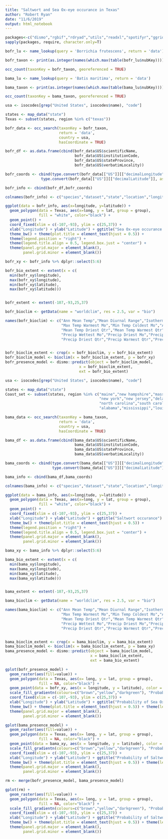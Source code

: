 ```yaml
---
title: "Saltwort and Sea Ox-eye occurance in Texas"
author: "Robert Ryan"
date: "11/6/2019"
output: html_notebook
---
```



```r
packages<-c("dismo","rgbif","rdryad","utils","readxl","spotifyr","ggridges","viridis","rasterVis", "ggplot2")
sapply(packages, require, character.only=T)

bofr_lu <- name_lookup(query = 'Borrichia frutescens', return = 'data')

bofr_taxon <- print(as.integer(names(which.max(table(bofr_lu$nubKey)))))

occ_count(taxonKey = bofr_taxon, georeferenced = TRUE)

bama_lu <- name_lookup(query = 'Batis maritima', return = 'data')

bama_taxon <- print(as.integer(names(which.max(table(bama_lu$nubKey)))))

occ_count(taxonKey = bama_taxon, georeferenced = TRUE)
```



```r
usa <- isocodes[grep("United States", isocodes$name), "code"]

states <- map_data("state")
Texas <- subset(states, region %in% c("texas"))

bofr_data <- occ_search(taxonKey = bofr_taxon, 
                        return = 'data', 
                        country = usa, 
                        hasCoordinate = TRUE)

bofr_df <- as.data.frame(cbind(bofr_data$US$scientificName,
                               bofr_data$US$institutionCode,
                               bofr_data$US$stateProvince,
                               bofr_data$US$verbatimLocality))

bofr_coords <- cbind(type.convert(bofr_data[["US"]][["decimalLongitude"]], as.is = TRUE),
                type.convert(bofr_data[["US"]][["decimalLatitude"]], as.is = TRUE))

bofr_info <- cbind(bofr_df,bofr_coords)

colnames(bofr_info) <- c("species","dataset","state","location","longitude","latitude")

ggplot(data = bofr_info, aes(x=longitude, y=latitude)) +
  geom_polygon(data = Texas, aes(x=long, y = lat, group = group),
               fill = "white", color="black") +
  geom_point() +
  coord_fixed(xlim = c(-107,-93), ylim = c(25,37)) +
  xlab("Longitude") + ylab("Latitude") + ggtitle("Sea Ox-eye occurance in Texas") + 
  theme_bw() + theme(plot.title = element_text(hjust = 0.5)) + 
  theme(legend.position = "right") +
  theme(legend.title.align = 0.5, legend.box.just = "center") +
  theme(panel.grid.major = element_blank(), 
        panel.grid.minor = element_blank())

bofr_xy <- bofr_info %>% dplyr::select(5:6)

bofr_bio_extent <- extent(x = c(
  min(bofr_xy$longitude),
  max(bofr_xy$longitude),
  min(bofr_xy$latitude),
  max(bofr_xy$latitude)))


bofr_extent <- extent(-107,-93,25,37)

bofr_bioclim <- getData(name = "worldclim", res = 2.5, var = "bio")

names(bofr_bioclim) <- c("Ann Mean Temp","Mean Diurnal Range","Isothermality","Temperature Seasonality",
                         "Max Temp Warmest Mo","Min Temp Coldest Mo","Ann Temp Range","Mean Temp Wettest Qtr",
                         "Mean Temp Driest Qtr","Mean Temp Warmest Qtr","Mean Temp Coldest Qtr","Annual Precip",
                         "Precip Wettest Mo","Precip Driest Mo","Precip Seasonality","Precip Wettest Qtr",
                         "Precip Driest Qtr","Precip Warmest Qtr","Precip Coldest Qtr")


bofr_bioclim_extent <- crop(x = bofr_bioclim, y = bofr_bio_extent)
bofr_bioclim_model <- bioclim(x = bofr_bioclim_extent, p = bofr_xy)
bofr_presence_model <- dismo::predict(object = bofr_bioclim_model, 
                                 x = bofr_bioclim_extent, 
                                 ext = bofr_bio_extent)

```


```r
usa <- isocodes[grep("United States", isocodes$name), "code"]

states <- map_data("state")
Coast_set <- subset(states, region %in% c("maine","new hampshire","massachusetts","connecticut",
                                          "new york","new jersey","delaware","maryland","virginia",
                                          "north carolina","south carolina","georgia","florida",
                                          "alabama","mississippi","louisiana","texas","rhode island"))

bama_data <- occ_search(taxonKey = bama_taxon, 
                        return = 'data', 
                        country = usa, 
                        hasCoordinate = TRUE)

bama_df <- as.data.frame(cbind(bama_data$US$scientificName,
                               bama_data$US$institutionCode,
                               bama_data$US$stateProvince,
                               bama_data$US$verbatimLocality))

bama_coords <- cbind(type.convert(bama_data[["US"]][["decimalLongitude"]], as.is = TRUE),
                     type.convert(bama_data[["US"]][["decimalLatitude"]], as.is = TRUE))

bama_info <- cbind(bama_df,bama_coords)

colnames(bama_info) <- c("species","dataset","state","location","longitude","latitude")

ggplot(data = bama_info, aes(x=longitude, y=latitude)) +
  geom_polygon(data = Texas, aes(x=long, y = lat, group = group),
               fill = "white", color="black") +
  geom_point() +
  coord_fixed(xlim = c(-107,-93), ylim = c(25,37)) +
  xlab("Longitude") + ylab("Latitude") + ggtitle("Saltwort occurance") + 
  theme_bw() + theme(plot.title = element_text(hjust = 0.5)) + 
  theme(legend.position = "right") +
  theme(legend.title.align = 0.5, legend.box.just = "center") +
  theme(panel.grid.major = element_blank(), 
        panel.grid.minor = element_blank())

bama_xy <- bama_info %>% dplyr::select(5:6)

bama_bio_extent <- extent(x = c(
  min(bama_xy$longitude),
  max(bama_xy$longitude),
  min(bama_xy$latitude),
  max(bama_xy$latitude)))


bama_extent <- extent(-107,-93,25,37)

bama_bioclim <- getData(name = "worldclim", res = 2.5, var = "bio")

names(bama_bioclim) <- c("Ann Mean Temp","Mean Diurnal Range","Isothermality","Temperature Seasonality",
                         "Max Temp Warmest Mo","Min Temp Coldest Mo","Ann Temp Range","Mean Temp Wettest Qtr",
                         "Mean Temp Driest Qtr","Mean Temp Warmest Qtr","Mean Temp Coldest Qtr","Annual Precip",
                         "Precip Wettest Mo","Precip Driest Mo","Precip Seasonality","Precip Wettest Qtr",
                         "Precip Driest Qtr","Precip Warmest Qtr","Precip Coldest Qtr")


bama_bioclim_extent <- crop(x = bama_bioclim, y = bama_bio_extent)
bama_bioclim_model <- bioclim(x = bama_bioclim_extent, p = bama_xy)
bama_presence_model <- dismo::predict(object = bama_bioclim_model, 
                                      x = bama_bioclim_extent, 
                                      ext = bama_bio_extent)
```


```r
gplot(bofr_presence_model) + 
  geom_raster(aes(fill=value)) +
  geom_polygon(data = Texas, aes(x= long, y = lat, group = group),
               fill = NA, color="black") +
  geom_point(data = bofr_xy, aes(x = longitude, y = latitude), color = "black", alpha = 0.5) +
  scale_fill_gradientn(colours=c("brown","yellow","darkgreen"), "Probability") +
  coord_fixed(xlim = c(-107,-93), ylim = c(25,37)) +
  xlab("Longitude") + ylab("Latitude") + ggtitle("Probability of Sea Ox-eye Occurrence") + 
  theme_bw() + theme(plot.title = element_text(hjust = 0.5)) + theme(legend.position = "right") +
  theme(panel.grid.major = element_blank(), 
        panel.grid.minor = element_blank())

gplot(bama_presence_model) + 
  geom_raster(aes(fill=value)) +
  geom_polygon(data = Texas, aes(x= long, y = lat, group = group),
               fill = NA, color="black") +
  geom_point(data = bama_xy, aes(x = longitude, y = latitude), color = "black", alpha = 0.5) +
  scale_fill_gradientn(colours=c("brown","yellow","darkgreen"), "Probability") +
  coord_fixed(xlim = c(-107,-93), ylim = c(25,37)) +
  xlab("Longitude") + ylab("Latitude") + ggtitle("Probability of Saltwort Occurrence") + 
  theme_bw() + theme(plot.title = element_text(hjust = 0.5)) + theme(legend.position = "right") +
  theme(panel.grid.major = element_blank(), 
        panel.grid.minor = element_blank())
```




```r
rm <- merge(bofr_presence_model, bama_presence_model)

gplot(rm) + 
  geom_raster(aes(fill=value)) +
  geom_polygon(data = Texas, aes(x= long, y = lat, group = group),
               fill = NA, color="black") +
  scale_fill_gradientn(colours=c("brown","yellow","darkgreen"), "Probability") +
  coord_fixed(xlim = c(-107,-93), ylim = c(25,37)) +
  xlab("Longitude") + ylab("Latitude") + ggtitle("Probability of Saltwort & Sea Ox-eye Occurrence") + 
  theme_bw() + theme(plot.title = element_text(hjust = 0.5)) + theme(legend.position = "right") +
  theme(panel.grid.major = element_blank(), 
        panel.grid.minor = element_blank())
```

